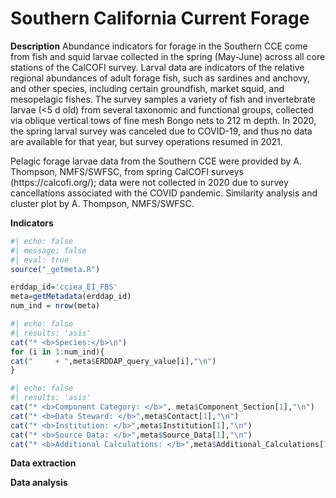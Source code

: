 # Southern California Current Forage

**Description** Abundance indicators for forage in the Southern CCE come from fish and squid larvae collected in the spring (May-June) across all core stations of the CalCOFI survey. Larval data are indicators of the relative regional abundances of adult forage fish, such as sardines and anchovy, and other species, including certain groundfish, market squid, and mesopelagic fishes. The survey samples a variety of fish and invertebrate larvae (\<5 d old) from several taxonomic and functional groups, collected via oblique vertical tows of fine mesh Bongo nets to 212 m depth. In 2020, the spring larval survey was canceled due to COVID-19, and thus no data are available for that year, but survey operations resumed in 2021.

Pelagic forage larvae data from the Southern CCE were provided by A. Thompson, NMFS/SWFSC, from spring CalCOFI surveys (https://calcofi.org/); data were not collected in 2020 due to survey cancellations associated with the COVID pandemic. Similarity analysis and cluster plot by A. Thompson, NMFS/SWFSC.

**Indicators**

```r
#| echo: false
#| message: false
#| eval: true
source("_getmeta.R")

erddap_id='cciea_EI_FBS'
meta=getMetadata(erddap_id)
num_ind = nrow(meta)
```


```r
#| echo: false
#| results: 'asis'
cat("* <b>Species:</b>\n")
for (i in 1:num_ind){
cat("     + ",meta$ERDDAP_query_value[i],"\n")
}
```

```r
#| echo: false
#| results: 'asis'
cat("* <b>Component Category: </b>", meta$Component_Section[1],"\n")
cat("* <b>Data Steward: </b>",meta$Contact[1],"\n")
cat("* <b>Institution: </b>",meta$Institution[1],"\n")
cat("* <b>Source Data: </b>",meta$Source_Data[1],"\n")
cat("* <b>Additional Calculations: </b>",meta$Additional_Calculations[1],"\n")
```

**Data extraction**

**Data analysis**
